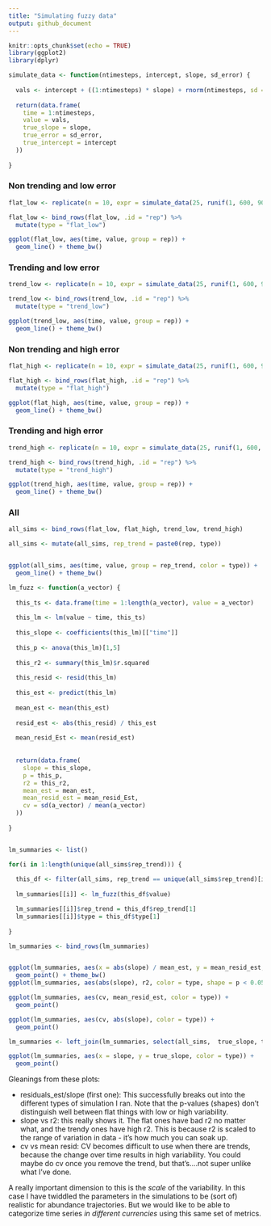 ```yaml
---
title: "Simulating fuzzy data"
output: github_document
---
```


```r
knitr::opts_chunk$set(echo = TRUE)
library(ggplot2)
library(dplyr)
```

```r

simulate_data <- function(ntimesteps, intercept, slope, sd_error) {
  
  vals <- intercept + ((1:ntimesteps) * slope) + rnorm(ntimesteps, sd = sd_error)
  
  return(data.frame(
    time = 1:ntimesteps,
    value = vals,
    true_slope = slope,
    true_error = sd_error,
    true_intercept = intercept
  ))
  
}


```

### Non trending and low error 

```r

flat_low <- replicate(n = 10, expr = simulate_data(25, runif(1, 600, 900), runif(1, -.5, .5), sd_error = 10), simplify = F)

flat_low <- bind_rows(flat_low, .id = "rep") %>%
  mutate(type = "flat_low")

ggplot(flat_low, aes(time, value, group = rep)) +
  geom_line() + theme_bw()
```

### Trending and low error
```r

trend_low <- replicate(n = 10, expr = simulate_data(25, runif(1, 600, 900), sample(c(-1, 1), size = 1) * runif(1, 10, 20), sd_error = 10), simplify = F)

trend_low <- bind_rows(trend_low, .id = "rep") %>%
  mutate(type = "trend_low")

ggplot(trend_low, aes(time, value, group = rep)) +
  geom_line() + theme_bw()


```

### Non trending and high error
```r

flat_high <- replicate(n = 10, expr = simulate_data(25, runif(1, 600, 900), runif(1, -.5, .5), sd_error = 50), simplify = F)

flat_high <- bind_rows(flat_high, .id = "rep") %>%
  mutate(type = "flat_high")

ggplot(flat_high, aes(time, value, group = rep)) +
  geom_line() + theme_bw()


```

### Trending and high error
```r

trend_high <- replicate(n = 10, expr = simulate_data(25, runif(1, 600, 900), sample(c(-1, 1), size = 1) * runif(1, 10, 20), sd_error = 50), simplify = F)

trend_high <- bind_rows(trend_high, .id = "rep") %>%
  mutate(type = "trend_high")

ggplot(trend_high, aes(time, value, group = rep)) +
  geom_line() + theme_bw()


```

### All

```r

all_sims <- bind_rows(flat_low, flat_high, trend_low, trend_high)

all_sims <- mutate(all_sims, rep_trend = paste0(rep, type)) 


ggplot(all_sims, aes(time, value, group = rep_trend, color = type)) +
  geom_line() + theme_bw()

```

```r

lm_fuzz <- function(a_vector) {
  
  this_ts <- data.frame(time = 1:length(a_vector), value = a_vector)
  
  this_lm <- lm(value ~ time, this_ts) 
  
  this_slope <- coefficients(this_lm)[["time"]]
  
  this_p <- anova(this_lm)[1,5]
  
  this_r2 <- summary(this_lm)$r.squared
  
  this_resid <- resid(this_lm)
  
  this_est <- predict(this_lm)
  
  mean_est <- mean(this_est)
  
  resid_est <- abs(this_resid) / this_est
  
  mean_resid_Est <- mean(resid_est)
  
  
  return(data.frame(
    slope = this_slope,
    p = this_p,
    r2 = this_r2,
    mean_est = mean_est,
    mean_resid_est = mean_resid_Est,
    cv = sd(a_vector) / mean(a_vector)
  ))
  
}


lm_summaries <- list()

for(i in 1:length(unique(all_sims$rep_trend))) {
  
  this_df <- filter(all_sims, rep_trend == unique(all_sims$rep_trend)[i])
  
  lm_summaries[[i]] <- lm_fuzz(this_df$value)

  lm_summaries[[i]]$rep_trend = this_df$rep_trend[1]
  lm_summaries[[i]]$type = this_df$type[1]
    
}

lm_summaries <- bind_rows(lm_summaries)


ggplot(lm_summaries, aes(x = abs(slope) / mean_est, y = mean_resid_est, color = type, shape = p < .05)) +
  geom_point() + theme_bw()
ggplot(lm_summaries, aes(abs(slope), r2, color = type, shape = p < 0.05)) + geom_point() + theme_bw()

ggplot(lm_summaries, aes(cv, mean_resid_est, color = type)) +
  geom_point()

ggplot(lm_summaries, aes(cv, abs(slope), color = type)) +
  geom_point()

lm_summaries <- left_join(lm_summaries, select(all_sims,  true_slope, true_error, true_intercept, rep_trend))

ggplot(lm_summaries, aes(x = slope, y = true_slope, color = type)) +
  geom_point()

```

Gleanings from these plots:

- residuals_est/slope (first one): This successfully breaks out into the different types of simulation I ran. Note that the p-values (shapes) don't distinguish well between flat things with low or high variability. 
- slope vs r2: this really shows it. The flat ones have bad r2 no matter what, and the trendy ones have high r2. This is because r2 is scaled to the range of variation in data - it's how much you can soak up.
- cv vs mean resid: CV becomes difficult to use when there are trends, because the change over time results in high variability. You could maybe do cv once you remove the trend, but that's....not super unlike what I've done.


A really important dimension to this is the *scale* of the variability. In this case I have twiddled the parameters in the simulations to be (sort of) realistic for abundance trajectories. But we would like to be able to categorize time series *in different currencies* using this same set of metrics. 
